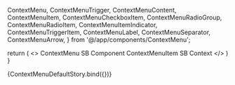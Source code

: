 

  ContextMenu,
  ContextMenuTrigger,
  ContextMenuContent,
  ContextMenuItem,
  ContextMenuCheckboxItem,
  ContextMenuRadioGroup,
  ContextMenuRadioItem,
  ContextMenuItemIndicator,
  ContextMenuTriggerItem,
  ContextMenuLabel,
  ContextMenuSeparator,
  ContextMenuArrow,
} from '@/app/components/ContextMenu';

<Meta title='ContextMenu' />

  return (
    <>
    <ContextMenu>
      <ContextMenuTrigger>
        <Heading>
          ContextMenu SB Component
        </Heading>
      </ContextMenuTrigger>
        <ContextMenuContent>
          <ContextMenuItem>
            ContextMenuItem
          </ContextMenuItem>
          <ContextMenuSeparator />
          <ContextMenuCheckboxItem
            key='CheckBoxItemKey'
            checked={true}
          >
            <ContextMenuItemIndicator>
              <CheckIcon />
            </ContextMenuItemIndicator>
              SB Context
            <ContextMenuArrow />
          </ContextMenuCheckboxItem>
        </ContextMenuContent>
    </ContextMenu>
    </>
  )
}

<Canvas>
  <Story name='Default'>
    {ContextMenuDefaultStory.bind({})}
  </Story>
</Canvas>